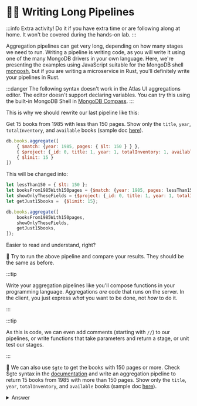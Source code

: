 
# 🦸‍♂️ Writing Long Pipelines

:::info
Extra activity! Do it if you have extra time or are following along at home. It won't be covered during the hands-on lab.
:::

Aggregation pipelines can get very long, depending on how many stages we need to run. Writing a pipeline is writing code, as you will write it using one of the many MongoDB drivers in your own language. Here, we're presenting the examples using JavaScript suitable for the MongoDB shell [mongosh](https://www.mongodb.com/docs/mongodb-shell/), but if you are writing a microservice in Rust, you'll definitely write your pipelines in Rust.

:::danger
The following syntax doesn't work in the Atlas UI aggregations editor. The editor doesn't support declaring variables. You can try this using the built-in MongoDB Shell in [MongoDB Compass](https://www.mongodb.com/products/tools/compass).
:::

This is why we should rewrite our last pipeline like this:

Get 15 books from 1985 with less than 150 pages. Show only the `title`, `year`, `totalInventory`, and `available` books (sample doc [here](/docs/simple-queries/project)).


<Tabs groupId="aggregations">
  <TabItem value="mongodb-shell" label="MongoDB Shell">

```js
db.books.aggregate([
    { $match: {year: 1985, pages: { $lt: 150 } } }, 
    { $project: {_id: 0, title: 1, year: 1, totalInventory: 1, available: 1} }, 
    { $limit: 15 }
])
```
This will be changed into:


```js
let lessThan150 = { $lt: 150 };
let booksFrom1985With150pages = {$match: {year: 1985, pages: lessThan150 }};
let showOnlyTheseFields = {$project: {_id: 0, title: 1, year: 1, totalInventory: 1, available: 1}};
let getJust15books =  {$limit: 15};

db.books.aggregate([
    booksFrom1985With150pages,
    showOnlyTheseFields,
    getJust15books,
]);
```
  </TabItem>
</Tabs>

Easier to read and understand, right?

👐 Try to run the above pipeline and compare your results. They should be the same as before.

:::tip

Write your aggregation pipelines like you'll compose functions in your programming language. Aggregations _are_ code that runs on the server. In the client, you just express _what_ you want to be done, not _how_ to do it.

:::

:::tip

As this is code, we can even add comments (starting with `//`) to our pipelines, or write functions that take parameters and return a stage, or unit test our stages. 

:::


👐 We can also use `$gte` to get the books with 150 pages or more. Check $gte syntax in the [documentation](https://www.mongodb.com/docs/manual/reference/operator/query/gte/) and write an aggregation pipeline to return 15 books from 1985 with more than 150 pages. Show only the `title`, `year`, `totalInventory`, and `available` books (sample doc [here](/docs/simple-queries/project)).

<details>
<summary>Answer</summary>
<div>

```js
let moreThan150pages =  {pages: {$gte: 150}}
let booksFrom1985WithMoreThan150pages = {$match: {$and: [{year: 1985}, moreThan150pages]}};
let showOnlyTheseFields = {$project: {_id: 0, title: 1, year: 1, totalInventory: 1, available: 1}};
let getJust15books =  {$limit: 15};

db.books.aggregate([
    booksFrom1985WithMoreThan150pages,
    showOnlyTheseFields,
    getJust15books,
]);
```

</div>
</details>
